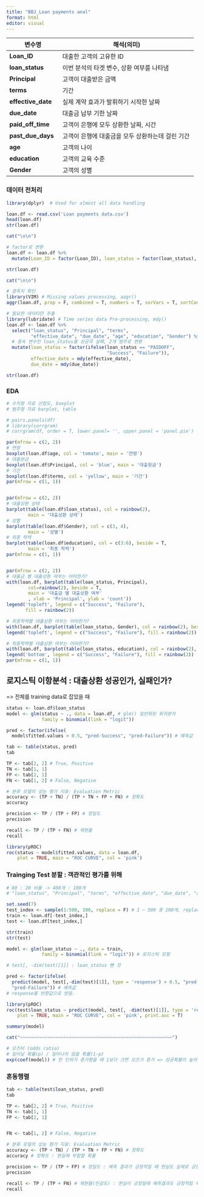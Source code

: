 ```yaml
---
title: "BBJ_Loan payments anal"
format: html
editor: visual
---
```


| 변수명             | 해석(의미)                                       |
|--------------------|--------------------------------------------------|
| **Loan_ID**        | 대출한 고객의 고유한 ID                          |
| **loan_status**    | 이번 분석의 타겟 변수, 상환 여부를 나타냄        |
| **Principal**      | 고객이 대출받은 금액                             |
| **terms**          | 기간                                             |
| **effective_date** | 실제 계약 효과가 발휘하기 시작한 날짜            |
| **due_date**       | 대출금 납부 기한 날짜                            |
| **paid_off_time**  | 고객이 은행에 모두 상환한 날짜, 시간             |
| **past_due_days**  | 고객이 은행에 대출금을 모두 상환하는데 걸린 기간 |
| **age**            | 고객의 나이                                      |
| **education**      | 고객의 교육 수준                                 |
| **Gender**         | 고객의 성별                                      |

### 데이터 전처리

```r
library(dplyr)  # Used for almost all data handling 

loan.df <- read.csv('Loan payments data.csv')
head(loan.df)
str(loan.df)

cat("\n\n")

# factor로 변환
loan.df <- loan.df %>% 
  mutate(Loan_ID = factor(Loan_ID), loan_status = factor(loan_status), effective_date = factor(effective_date),ndue_date = factor(due_date), paid_off_time = factor(paid_off_time), education = factor(education), Gender = factor(Gender))

str(loan.df)

cat("\n\n")

# 결측치 확인
library(VIM) # Missing values processing, aagr()
aggr(loan.df, prop = F, combined = T, numbers = T, sorVars = T, sortCombs = T)

# 필요한 데이터만 추출
library(lubridate) # Time series data Pre-processing, mdy()
loan.df <- loan.df %>% 
  select("loan_status", "Principal", "terms", 
         "effective_date", "due_date", "age", "education", "Gender") %>% 
  # 종속 변수인 loan_status를 성공과 실패, 2개 범주로 변환 
  mutate(loan_status = factor(ifelse(loan_status == "PAIDOFF", 
                                     "Success", "Failure")), 
         effective_date = mdy(effective_date), 
         due_date = mdy(due_date))

str(loan.df)

```

### EDA

```r
# 수치형 자료 산점도, boxplot
# 범주형 자료 barplot, table

# pairs.panels(df)  
# library(corrgram)  
# corrgram(df, order = T, lower.panel= '', upper.panel = 'panel.pie') 

par(mfrow = c(2, 2))
# 연령
boxplot(loan.df$age, col = 'tomato', main = '연령')
# 대출원금
boxplot(loan.df$Principal, col = 'blue', main = '대출원금')
# 기간
boxplot(loan.df$terms, col = 'yellow', main = '기간')
par(mfrow = c(1, 1))


par(mfrow = c(2, 2))
# 대출상환 상태
barplot(table(loan.df$loan_status), col = rainbow(2), 
        main = '대출상환 상태')
# 성별
barplot(table(loan.df$Gender), col = c(3, 4), 
        main = '성별')
# 최종 학력
barplot(table(loan.df$education), col = c(3:6), beside = T, 
        main = '최종 학력')
par(mfrow = c(1, 1))


par(mfrow = c(2, 2))
# 대출금 별 대출상환 여부는 어떠한가?
with(loan.df, barplot(table(loan_status, Principal), 
        col=rainbow(2), beside = T, 
        main = '대출금 별 대출상환 여부'
        , xlab = 'Principal', ylab = 'count'))
legend('topleft', legend = c("Success", "Failure"), 
       fill = rainbow(2))

# 최종학력별 대출상환 여부는 어떠한가?
with(loan.df, barplot(table(loan_status, Gender), col = rainbow(2), beside = T, main = '대출상환별 성 비율'))
legend('topleft', legend = c("Success", "Failure"), fill = rainbow(2))

# 최종학력별 대출상환 여부는 어떠한가?
with(loan.df, barplot(table(loan_status, education), col = rainbow(2), beside = T, main = '최종학력별 대출상환 여부'))
legend('bottom', legend = c("Success", "Failure"), fill = rainbow(2))
par(mfrow = c(1, 1))
```

## 로지스틱 이항분석 : 대출상환 성공인가, 실패인가?

=\> 전체를 training data로 잡았을 때

```r
status <- loan.df$loan_status
model <- glm(status ~ ., data = loan.df, # glm() 일반화된 회귀분석
             family = binomial(link = "logit"))

pred <- factor(ifelse(
  model$fitted.values > 0.5, "pred-Success", "pred-Failure")) # 예측값

tab <- table(status, pred)
tab

TP <- tab[2, 2] # True, Positive
TN <- tab[1, 1]
FP <- tab[2, 1]
FN <- tab[1, 2] # False, Negative

# 분류 모델의 성능 평가 지표: Evaluation Metric
accuracy <- (TP + TN) / (TP + TN + FP + FN) # 정확도
accuracy

precision <- TP / (TP + FP) # 정밀도
precision

recall <- TP / (TP + FN) # 재현율
recall

library(pROC)
roc(status ~ model$fitted.values, data = loan.df,
    plot = TRUE, main = "ROC CURVE", col = 'pink')
```

### Trainging Test 분할 : 객관적인 평가를 위해

```r
# 80 : 20 비율 -> 400개 : 100개
# "loan_status", "Principal", "terms", "effective_date", "due_date", "age", "education", "Gender"

set.seed(7)
test_index <- sample(1:500, 100, replace = F) # 1 ~ 500 중 100개, replace = F : 중복추출 X
train <- loan.df[-test_index,]
test <- loan.df[test_index,]

str(train)
str(test)

model <- glm(loan_status ~ ., data = train,
             family = binomial(link = "logit")) # 로지스틱 모형

# test[, -dim(test)[1]] : loan_status 뺀 것

pred <- factor(ifelse(
  predict(model, test[,-dim(test)[1]], type = 'response') > 0.5, "pred-Success",
  "pred-Failure")) # 예측값
# response를 반환값으로 받음.

library(pROC)
roc(test$loan_status ~ predict(model, test[, -dim(test)[1]], type = 'response'),
    plot = TRUE, main = "ROC CURVE", col = 'pink', print.auc = T) 
```

```r
summary(model)

cat("~~~~~~~~~~~~~~~~~~~~~~~~~~~~~~~~~~~~~~~~~~~~~~~~~~~~~~~~")

# 오즈비 (odds ratio)
# 일어날 확률(p) / 일어나지 않을 확률(1-p)
exp(coef(model)) # 한 단위가 증가했을 때 1보다 크면 오즈가 증가 => 성공확률이 높아짐.
```

### 혼동행렬

```r

tab <- table(test$loan_status, pred)
tab

TP <- tab[2, 2] # True, Positive
TN <- tab[1, 1]
FP <- tab[2, 1]


FN <- tab[1, 2] # False, Negative

# 분류 모델의 성능 평가 지표: Evaluation Metric
accuracy <- (TP + TN) / (TP + TN + FP + FN) # 정확도
accuracy # 정확도 : 현실에 부합할 확률

precision <- TP / (TP + FP) # 정밀도 : 예측 결과가 긍정적일 때 현실도 실제로 긍정일 확률
precision

recall <- TP / (TP + FN) # 재현율(민감도) : 현실이 긍정일때 예측결과도 긍정적일 확률
recall
```
